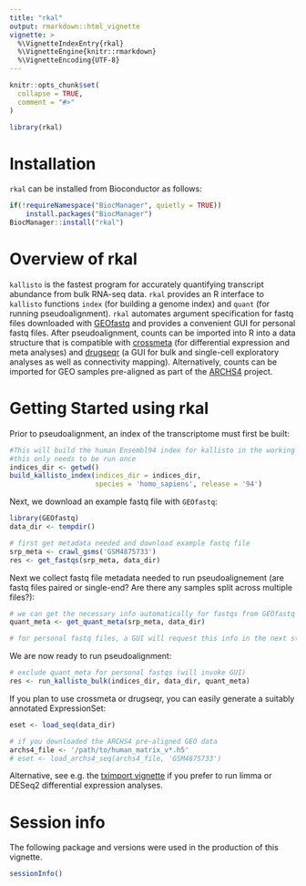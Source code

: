 ```yaml
---
title: "rkal"
output: rmarkdown::html_vignette
vignette: >
  %\VignetteIndexEntry{rkal}
  %\VignetteEngine{knitr::rmarkdown}
  %\VignetteEncoding{UTF-8}
---
```


```r
knitr::opts_chunk$set(
  collapse = TRUE,
  comment = "#>"
)
```

```r
library(rkal)
```


# Installation

`rkal` can be installed from Bioconductor as follows:

```r
if(!requireNamespace("BiocManager", quietly = TRUE))
    install.packages("BiocManager")
BiocManager::install("rkal")
```

# Overview of rkal

`kallisto` is the fastest program for accurately quantifying transcript 
abundance from bulk RNA-seq data. `rkal` provides an R interface to `kallisto` 
functions `index` (for building
a genome index) and `quant` (for running pseudoalignment). `rkal` automates 
argument specification for fastq files downloaded with [GEOfastq](https://github.com/alexvpickering/GEOfastq)
 and provides a convenient GUI for personal fastq files. After pseudoalignment,
counts can be imported into R into a data structure that is compatible with
[crossmeta](https://github.com/alexvpickering/crossmeta) (for differential
expression and meta analyses) and 
[drugseqr](https://github.com/hms-dbmi/drugseqr) (a GUI for bulk and single-cell
exploratory analyses as well as connectivity mapping).
Alternatively, counts can be imported for GEO samples pre-aligned as part of the
[ARCHS4](https://maayanlab.cloud/archs4/download.html) project.

# Getting Started using rkal

Prior to pseudoalignment, an index of the transcriptome must first be built:


```r
#This will build the human Ensembl94 index for kallisto in the working directory
#this only needs to be run once
indices_dir <- getwd()
build_kallisto_index(indices_dir = indices_dir,
                     species = 'homo_sapiens', release = '94')
```

Next, we download an example fastq file with `GEOfastq`:

```r
library(GEOfastq)
data_dir <- tempdir()

# first get metadata needed and download example fastq file
srp_meta <- crawl_gsms('GSM4875733')
res <- get_fastqs(srp_meta, data_dir)
```

Next we collect fastq file metadata needed to run pseudoalignement (are fastq 
files paired or single-end? Are there any samples split across multiple files?):

```r
# we can get the necessary info automatically for fastqs from GEOfastq
quant_meta <- get_quant_meta(srp_meta, data_dir)

# for personal fastq files, a GUI will request this info in the next step

```


We are now ready to run pseudoalignment:

```r
# exclude quant_meta for personal fastqs (will invoke GUI)
res <- run_kallisto_bulk(indices_dir, data_dir, quant_meta)
```
If you plan to use crossmeta or drugseqr, you can easily generate a suitably
annotated ExpressionSet:

```r
eset <- load_seq(data_dir)

# if you downloaded the ARCHS4 pre-aligned GEO data
archs4_file <- '/path/to/human_matrix_v*.h5'
# eset <- load_archs4_seq(archs4_file, 'GSM4875733')
```
Alternative, see e.g. the [tximport vignette](https://bioconductor.org/packages/release/bioc/vignettes/tximport/inst/doc/tximport.html)
if you prefer to run limma or DESeq2 differential expression analyses.

# Session info

The following package and versions were used in the production of this vignette.

```r
sessionInfo()
```


 
